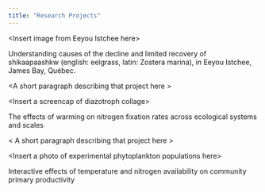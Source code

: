 ```yaml
---
title: "Research Projects"
---
```


\<Insert image from Eeyou Istchee here\>

Understanding causes of the decline and limited recovery of shikaapaashkw (english: eelgrass, latin: Zostera marina), in Eeyou Istchee, James Bay, Québec.

\<A short paragraph describing that project here \>

\<Insert a screencap of diazotroph collage\>

The effects of warming on nitrogen fixation rates across ecological systems and scales

\< A short paragraph describing that project here \>

\<Insert a photo of experimental phytoplankton populations here\>

Interactive effects of temperature and nitrogen availability on community primary productivity

<A short paragaph on that project here >
